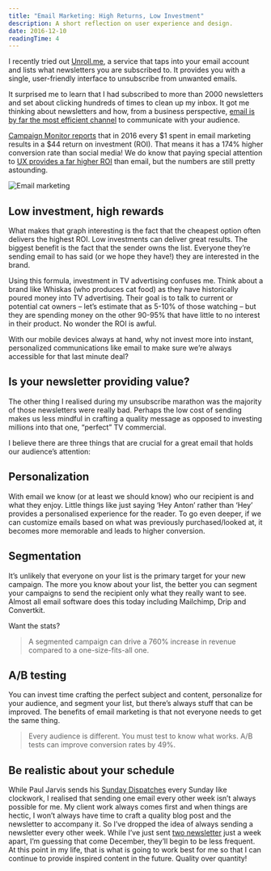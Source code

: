 ```yaml
---
title: "Email Marketing: High Returns, Low Investment"
description: A short reflection on user experience and design.
date: 2016-12-10
readingTime: 4
---
```


I recently tried out <a href="https://unroll.me" target="_blank">Unroll.me</a>, a service that taps into your email account and lists what newsletters you are subscribed to. It provides you with a single, user-friendly interface to unsubscribe from unwanted emails.

It surprised me to learn that I had subscribed to more than 2000 newsletters and set about clicking hundreds of times to clean up my inbox. It got me thinking about newsletters and how, from a business perspective, <a href="https://www.campaignmonitor.com/resources/guides/email-marketing-new-rules/" target="_blank">email is by far the most efficient channel</a> to communicate with your audience.

<a href="https://www.campaignmonitor.com/company/annual-report/2016/" target="_blank">Campaign Monitor reports</a> that in 2016 every $1 spent in email marketing results in a $44 return on investment (ROI). That means it has a 174% higher conversion rate than social media! We do know that paying special attention to <a href="/why-user-experiences-matter/" target="_blank">UX provides a far higher ROI</a> than email, but the numbers are still pretty astounding.

![Email marketing](Screen-Shot-2016-12-10-at-15.10.58.png)

## Low investment, high rewards

What makes that graph interesting is the fact that the cheapest option often delivers the highest ROI. Low investments can deliver great results. The biggest benefit is the fact that the sender owns the list. Everyone they’re sending email to has said (or we hope they have!) they are interested in the brand.

Using this formula, investment in TV advertising confuses me. Think about a brand like Whiskas (who produces cat food) as they have historically poured money into TV advertising. Their goal is to talk to current or potential cat owners &#8211; let’s estimate that as 5-10% of those watching &#8211; but they are spending money on the other 90-95% that have little to no interest in their product. No wonder the ROI is awful.

With our mobile devices always at hand, why not invest more into instant, personalized communications like email to make sure we’re always accessible for that last minute deal?

## Is your newsletter providing value?

The other thing I realised during my unsubscribe marathon was the majority of those newsletters were really bad. Perhaps the low cost of sending makes us less mindful in crafting a quality message as opposed to investing millions into that one, “perfect” TV commercial.

I believe there are three things that are crucial for a great email that holds our audience’s attention:

## Personalization

With email we know (or at least we should know) who our recipient is and what they enjoy. Little things like just saying ‘Hey Anton’ rather than ‘Hey’ provides a personalised experience for the reader. To go even deeper, if we can customize emails based on what was previously purchased/looked at, it becomes more memorable and leads to higher conversion.

## Segmentation

It’s unlikely that everyone on your list is the primary target for your new campaign. The more you know about your list, the better you can segment your campaigns to send the recipient only what they really want to see. Almost all email software does this today including Mailchimp, Drip and Convertkit.

Want the stats?

> A segmented campaign can drive a 760% increase in revenue compared to a one-size-fits-all one.

## A/B testing

You can invest time crafting the perfect subject and content, personalize for your audience, and segment your list, but there’s always stuff that can be improved. The benefits of email marketing is that not everyone needs to get the same thing.

> Every audience is different. You must test to know what works. A/B tests can improve conversion rates by 49%.

## Be realistic about your schedule

While Paul Jarvis sends his <a href="https://pjrvs.com" target="_blank">Sunday Dispatches</a> every Sunday like clockwork, I realised that sending one email every other week isn’t always possible for me. My client work always comes first and when things are hectic, I won’t always have time to craft a quality blog post and the newsletter to accompany it. So I’ve dropped the idea of always sending a newsletter every other week. While I’ve just sent <a href="/newsletter/" target="_blank">two newsletter</a> just a week apart, I’m guessing that come December, they’ll begin to be less frequent. At this point in my life, that is what is going to work best for me so that I can continue to provide inspired content in the future. Quality over quantity!